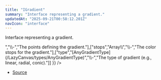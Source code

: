 ```yaml
---
title: "IGradient"
summary: "Interface representing a gradient."
updatedAt: "2025-09-21T00:58:12.201Z"
navIcon: "interface"
---
```



Interface representing a gradient.

<Table data={{ headers: [{"content":"Property","key":"property","sortable":true},{"content":"Type","key":"type","sortable":true},{"content":"Value","key":"value","sortable":true},{"content":"Description","key":"description"}], rows: [["angle","[number](https://developer.mozilla.org/en-US/docs/Web/JavaScript/Reference/Global_Objects/Number)","\\-","The angle of the gradient (optional, used for linear gradients)."],["fillType","[FillType](/LazyCanvas/enums/FillType)","\\-","The type of fill, which is always `Gradient` for this interface."],["points","Array\\<GradientPoint\\>","\\-","The points defining the gradient."],["stops","Array\\<GradientColorStop\\>","\\-","The color stops for the gradient."],["type","[AnyGradientType](/LazyCanvas/types/AnyGradientType)","\\-","The type of gradient (e.g., linear, radial, conic)."]] }} />


- [Source](https://github.com/NMMTY/LazyCanvas/blob/1d5786684b8ca8d543a4533b2b64f8d093b1e426/packages/lazycanvas/src/structures/helpers/Gradient.ts#L10)